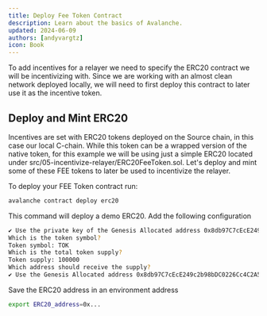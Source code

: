```yaml
---
title: Deploy Fee Token Contract
description: Learn about the basics of Avalanche.
updated: 2024-06-09
authors: [andyvargtz]
icon: Book
---
```


To add incentives for a relayer we need to specify the ERC20 contract we will be incentivizing with. Since we are working with an almost clean network deployed locally, we will need to first deploy this contract to later use it as the incentive token. 

## Deploy and Mint ERC20 

Incentives are set with ERC20 tokens deployed on the Source chain, in this case our local C-chain. While this token can be a wrapped version of the native token, for this example we will be using just a simple ERC20 located under src/05-incentivize-relayer/ERC20FeeToken.sol. Let's deploy and mint some of these FEE tokens to later be used to incentivize the relayer.

To deploy your FEE Token contract run:

```bash
avalanche contract deploy erc20
```
This command will deploy a demo ERC20. Add the following configuration

```bash
✔ Use the private key of the Genesis Allocated address 0x8db97C7cEcE249c2b98bDC0226Cc4C2A57BF52FC
Which is the token symbol?
Token symbol: TOK
Which is the total token supply?
Token supply: 100000
Which address should receive the supply?
✔ Use the Genesis Allocated address 0x8db97C7cEcE249c2b98bDC0226Cc4C2A57BF52FC
```

Save the ERC20 address in an environment address

```bash
export ERC20_address=0x...
```
